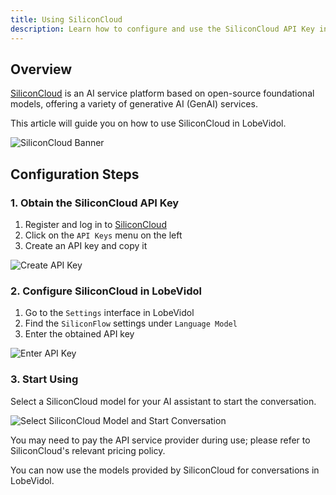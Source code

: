 ```yaml
---
title: Using SiliconCloud
description: Learn how to configure and use the SiliconCloud API Key in LobeVidol to start conversations and interactions.
---
```


## Overview

[SiliconCloud](https://siliconflow.cn/) is an AI service platform based on open-source foundational models, offering a variety of generative AI (GenAI) services.

This article will guide you on how to use SiliconCloud in LobeVidol.

<img
src="https://oss.vidol.chat/docs/2024/12/f3fc8b92a6bbfa136f2f178afb830700.png"
alt="SiliconCloud Banner"
/>

## Configuration Steps

### 1. Obtain the SiliconCloud API Key

1. Register and log in to [SiliconCloud](https://cloud.siliconflow.cn/account/ak)
2. Click on the `API Keys` menu on the left
3. Create an API key and copy it

<img
src="https://oss.vidol.chat/assets/56e5331e7fae3754820790c824cdc480.webp"
alt="Create API Key"
/>

### 2. Configure SiliconCloud in LobeVidol

1. Go to the `Settings` interface in LobeVidol
2. Find the `SiliconFlow` settings under `Language Model`
3. Enter the obtained API key

<img
src="https://oss.vidol.chat/assets/94f55c97a24a08c7a5923c23ee2d7eef.webp"
alt="Enter API Key"
/>

### 3. Start Using

Select a SiliconCloud model for your AI assistant to start the conversation.

<img
src="https://oss.vidol.chat/assets/94397c91265c37b9f313dc439b90125f.webp"
alt="Select SiliconCloud Model and Start Conversation"
/>

<Warning>
  You may need to pay the API service provider during use; please refer to SiliconCloud's relevant pricing policy.
</Warning>

You can now use the models provided by SiliconCloud for conversations in LobeVidol.

